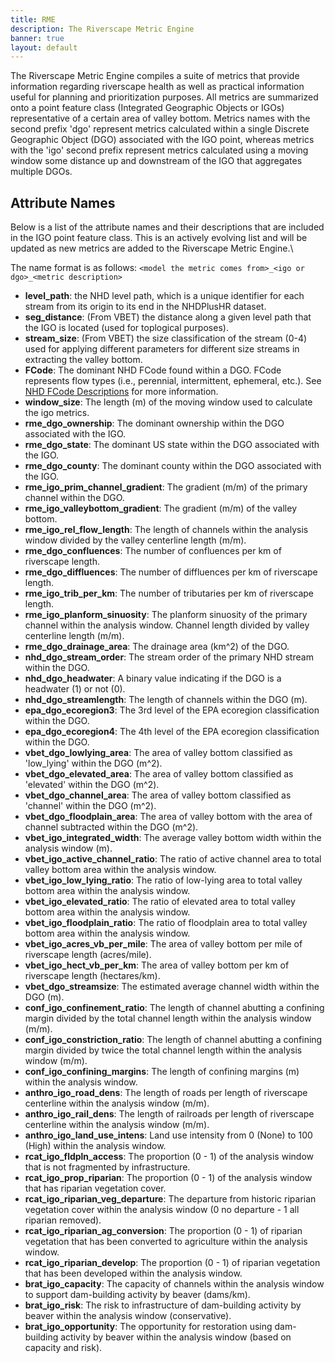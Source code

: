 ```yaml
---
title: RME
description: The Riverscape Metric Engine
banner: true
layout: default
---
```



The Riverscape Metric Engine compiles a suite of metrics that provide information regarding riverscape health as well as practical information useful for planning and prioritization purposes. All metrics are summarized onto a point feature class (Integrated Geographic Objects or IGOs) representative of a certain area of valley bottom. Metrics names with the second prefix 'dgo' represent metrics calculated within a single Discrete Geographic Object (DGO) associated with the IGO point, whereas metrics with the 'igo' second prefix represent metrics calculated using a moving window some distance up and downstream of the IGO that aggregates multiple DGOs.


## Attribute Names 
Below is a list of the attribute names and their descriptions that are included in the IGO point feature class. This is an actively evolving list and will be updated as new metrics are added to the Riverscape Metric Engine.\

The name format is as follows: `<model the metric comes from>_<igo or dgo>_<metric description>`

- **level_path**: the NHD level path, which is a unique identifier for each stream from its origin to its end in the NHDPlusHR dataset.
- **seg_distance**: (From VBET) the distance along a given level path that the IGO is located (used for toplogical purposes).
- **stream_size**: (From VBET) the size classification of the stream (0-4) used for applying different parameters for different size streams in extracting the valley bottom.
- **FCode**: The dominant NHD FCode found within a DGO. FCode represents flow types (i.e., perennial, intermittent, ephemeral, etc.). See [NHD FCode Descriptions](https://files.hawaii.gov/dbedt/op/gis/data/NHD%20Complete%20FCode%20Attribute%20Value%20List.pdf) for more information.
- **window_size**: The length (m) of the moving window used to calculate the igo metrics.
- **rme_dgo_ownership**: The dominant ownership within the DGO associated with the IGO.
- **rme_dgo_state**: The dominant US state within the DGO associated with the IGO.
- **rme_dgo_county**: The dominant county within the DGO associated with the IGO.
- **rme_igo_prim_channel_gradient**: The gradient (m/m) of the primary channel within the DGO.
- **rme_igo_valleybottom_gradient**: The gradient (m/m) of the valley bottom.
- **rme_igo_rel_flow_length**: The length of channels within the analysis window divided by the valley centerline length (m/m).
- **rme_dgo_confluences**: The number of confluences per km of riverscape length.
- **rme_dgo_diffluences**: The number of diffluences per km of riverscape length.
- **rme_igo_trib_per_km**: The number of tributaries per km of riverscape length.
- **rme_igo_planform_sinuosity**: The planform sinuosity of the primary channel within the analysis window. Channel length divided by valley centerline length (m/m).
- **rme_dgo_drainage_area**: The drainage area (km^2) of the DGO.
- **nhd_dgo_stream_order**: The stream order of the primary NHD stream within the DGO.
- **nhd_dgo_headwater**: A binary value indicating if the DGO is a headwater (1) or not (0).
- **nhd_dgo_streamlength**: The length of channels within the DGO (m).
- **epa_dgo_ecoregion3**: The 3rd level of the EPA ecoregion classification within the DGO.
- **epa_dgo_ecoregion4**: The 4th level of the EPA ecoregion classification within the DGO.
- **vbet_dgo_lowlying_area**: The area of valley bottom classified as 'low_lying' within the DGO (m^2).
- **vbet_dgo_elevated_area**: The area of valley bottom classified as 'elevated' within the DGO (m^2).
- **vbet_dgo_channel_area**: The area of valley bottom classified as 'channel' within the DGO (m^2).
- **vbet_dgo_floodplain_area**: The area of valley bottom with the area of channel subtracted within the DGO (m^2).
- **vbet_igo_integrated_width**: The average valley bottom width within the analysis window (m).
- **vbet_igo_active_channel_ratio**: The ratio of active channel area to total valley bottom area within the analysis window.
- **vbet_igo_low_lying_ratio**: The ratio of low-lying area to total valley bottom area within the analysis window.
- **vbet_igo_elevated_ratio**: The ratio of elevated area to total valley bottom area within the analysis window.
- **vbet_igo_floodplain_ratio**: The ratio of floodplain area to total valley bottom area within the analysis window.
- **vbet_igo_acres_vb_per_mile**: The area of valley bottom per mile of riverscape length (acres/mile).
- **vbet_igo_hect_vb_per_km**: The area of valley bottom per km of riverscape length (hectares/km).
- **vbet_dgo_streamsize**: The estimated average channel width within the DGO (m).
- **conf_igo_confinement_ratio**: The length of channel abutting a confining margin divided by the total channel length within the analysis window (m/m).
- **conf_igo_constriction_ratio**: The length of channel abutting a confining margin divided by twice the total channel length within the analysis window (m/m).
- **conf_igo_confining_margins**: The length of confining margins (m) within the analysis window.
- **anthro_igo_road_dens**: The length of roads per length of riverscape centerline within the analysis window (m/m).
- **anthro_igo_rail_dens**: The length of railroads per length of riverscape centerline within the analysis window (m/m).
- **anthro_igo_land_use_intens**: Land use intensity from 0 (None) to 100 (High) within the analysis window.
- **rcat_igo_fldpln_access**: The proportion (0 - 1) of the analysis window that is not fragmented by infrastructure.
- **rcat_igo_prop_riparian**: The proportion (0 - 1) of the analysis window that has riparian vegetation cover.
- **rcat_igo_riparian_veg_departure**: The departure from historic riparian vegetation cover within the analysis window (0 no departure - 1 all riparian removed).
- **rcat_igo_riparian_ag_conversion**: The proportion (0 - 1) of riparian vegetation that has been converted to agriculture within the analysis window.
- **rcat_igo_riparian_develop**: The proportion (0 - 1) of riparian vegetation that has been developed within the analysis window.
- **brat_igo_capacity**: The capacity of channels within the analysis window to support dam-building activity by beaver (dams/km).
- **brat_igo_risk**: The risk to infrastructure of dam-building activity by beaver within the analysis window (conservative).
- **brat_igo_opportunity**: The opportunity for restoration using dam-building activity by beaver within the analysis window (based on capacity and risk).